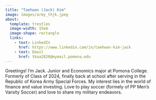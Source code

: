 ```yaml
---
title: "Taehwan (Jack) Kim"
image: images/army_thjk.jpeg
about:
  template: trestles
  image-width: 15em
  image-shape: rectangle
  links:
    - text: LinkedIn
      href: https://www.linkedin.com/in/taehwan-kim-jack
    - text: Email
      href: tkaa2020@mymail.pomona.edu
---
```


Greetings! I'm Jack. Junior and Economics major at Pomona College. Formerly of Class of 2024, finally back at school after serving in the Republic of Korea Army Special Forces. My interest lies in the world of finance and value investing. Love to play soccer (formely of PP Men's Varsity Soccer) and love to share my military endeavors.

